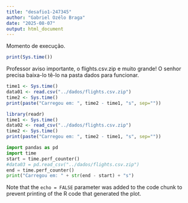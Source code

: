 ```yaml
---
title: "desafio1-247345"
author: "Gabriel Ozélo Braga"
date: "2025-08-07"
output: html_document
---
```

Momento de execução.
```r
print(Sys.time())
```

Professor aviso importante, o flights.csv.zip e muito grande! O senhor precisa baixa-lo tê-lo na pasta dados para funcionar.
```r
time1 <- Sys.time()
data01 <- read.csv("../dados/flights.csv.zip")
time2 <- Sys.time()
print(paste("Carregou em: ", time2 - time1, "s", sep=""))
```
```r
library(readr)
time1 <- Sys.time()
data02 <- read_csv("../dados/flights.csv.zip")
time2 <- Sys.time()
print(paste("Carregou em: ", time2 - time1, "s", sep=""))
```

```python
import pandas as pd
import time
start = time.perf_counter()
#data03 = pd.read_csv("../dados/flights.csv.zip")
end = time.perf_counter()
print("Carregou em: " + str(end - start) + "s")
```


Note that the `echo = FALSE` parameter was added to the code chunk to prevent printing of the R code that generated the plot.
